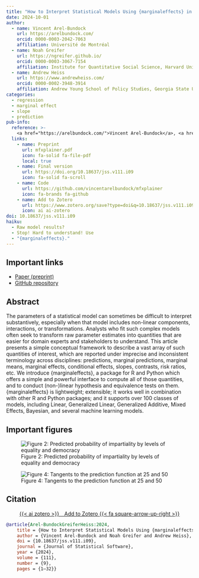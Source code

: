 ```yaml
---
title: "How to Interpret Statistical Models Using {marginaleffects} in R and Python"
date: 2024-10-01
author:
  - name: Vincent Arel-Bundock
    url: https://arelbundock.com/
    orcid: 0000-0003-2042-7063
    affiliation: Université de Montréal
  - name: Noah Greifer
    url: https://ngreifer.github.io/
    orcid: 0000-0003-3067-7154
    affiliation: Institute for Quantitative Social Science, Harvard University
  - name: Andrew Heiss
    url: https://www.andrewheiss.com/
    orcid: 0000-0002-3948-3914
    affiliation: Andrew Young School of Policy Studies, Georgia State University
categories:
  - regression
  - marginal effect
  - slope
  - prediction
pub-info:
  reference: >-
    <a href="https://arelbundock.com/">Vincent Arel-Bundock</a>, <a href="https://ngreifer.github.io/">Noah Greifer</a>, and <strong>Andrew Heiss</strong>, “How to Interpret Statistical Models Using {marginaleffects} in R and Python,” <em>Journal of Statistical Software</em> forthcoming (2024), doi: <a href="https://doi.org/10.18637/jss.v111.i09"><code>10.18637/jss.v111.i09</code></a>
  links:
    - name: Preprint
      url: mfxplainer.pdf
      icon: fa-solid fa-file-pdf
      local: true
    - name: Final version
      url: https://doi.org/10.18637/jss.v111.i09
      icon: fa-solid fa-scroll
    - name: Code
      url: https://github.com/vincentarelbundock/mfxplainer
      icon: fa-brands fa-github
    - name: Add to Zotero
      url: https://www.zotero.org/save?type=doi&q=10.18637/jss.v111.i09
      icon: ai ai-zotero
doi: 10.18637/jss.v111.i09
haiku:
  - Raw model results?
  - Stop! Hard to understand! Use
  - "{marginaleffects}."
---
```


## Important links

- [Paper (preprint)](mfxplainer.pdf)
- [GitHub repository](https://github.com/vincentarelbundock/mfxplainer)


## Abstract

The parameters of a statistical model can sometimes be difficult to interpret substantively, especially when that model includes non-linear components, interactions, or transformations. Analysts who fit such complex models often seek to transform raw parameter estimates into quantities that are easier for domain experts and stakeholders to understand. This article presents a simple conceptual framework to describe a vast array of such quantities of interest, which are reported under imprecise and inconsistent terminology across disciplines: predictions, marginal predictions, marginal means, marginal effects, conditional effects, slopes, contrasts, risk ratios, etc. We introduce {marginaleffects}, a package for R and Python which offers a simple and powerful interface to compute all of those quantities, and to conduct (non-)linear hypothesis and equivalence tests on them. {marginaleffects} is lightweight; extensible; it works well in combination with other R and Python packages; and it supports over 100 classes of models, including Linear, Generalized Linear, Generalized Additive, Mixed Effects, Bayesian, and several machine learning models.


## Important figures

![Figure 2: Predicted probability of impartiality by levels of equality and democracy](mfxplainer-fig2.png)

![Figure 4: Tangents to the prediction function at 25 and 50](mfxplainer-fig4.png)


## Citation

<p class="buttons" style="text-align:center;">
<a class="btn btn-danger" target="_blank" href="https://www.zotero.org/save?type=doi&q=10.18637/jss.v111.i09">{{< ai zotero >}}&emsp;Add to Zotero {{< fa square-arrow-up-right >}}</a>
</p>

```bibtex
@article{Arel-BundockGreiferHeiss:2024,
    title = {How to Interpret Statistical Models Using {marginaleffects} in {R} and {Python}},
    author = {Vincent Arel-Bundock and Noah Greifer and Andrew Heiss},
    doi = {10.18637/jss.v111.i09},
    journal = {Journal of Statistical Software},
    year = {2024},
    volume = {111},
    number = {9},
    pages = {1–32}}
```
